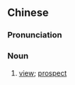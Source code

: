 ==Chinese==
{{zh-forms|s=图景}}

===Pronunciation===
{{zh-pron
|m=tújǐng
|c=tou4 ging2
|mn=qz,xm,zz:tô͘-kéng
|cat=n
}}

===Noun===
{{zh-noun}}

# [[view]]; [[prospect]]